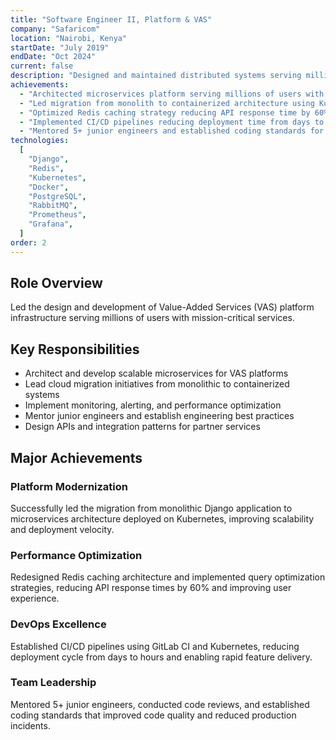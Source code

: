 ```yaml
---
title: "Software Engineer II, Platform & VAS"
company: "Safaricom"
location: "Nairobi, Kenya"
startDate: "July 2019"
endDate: "Oct 2024"
current: false
description: "Designed and maintained distributed systems serving millions of users across Value-Added Services (VAS) platforms. Led migration to cloud-native architecture and implemented high-availability solutions."
achievements:
  - "Architected microservices platform serving millions of users with 99.9% uptime"
  - "Led migration from monolith to containerized architecture using Kubernetes"
  - "Optimized Redis caching strategy reducing API response time by 60%"
  - "Implemented CI/CD pipelines reducing deployment time from days to hours"
  - "Mentored 5+ junior engineers and established coding standards for the team"
technologies:
  [
    "Django",
    "Redis",
    "Kubernetes",
    "Docker",
    "PostgreSQL",
    "RabbitMQ",
    "Prometheus",
    "Grafana",
  ]
order: 2
---
```


## Role Overview

Led the design and development of Value-Added Services (VAS) platform infrastructure serving millions of users with mission-critical services.

## Key Responsibilities

- Architect and develop scalable microservices for VAS platforms
- Lead cloud migration initiatives from monolithic to containerized systems
- Implement monitoring, alerting, and performance optimization
- Mentor junior engineers and establish engineering best practices
- Design APIs and integration patterns for partner services

## Major Achievements

### Platform Modernization

Successfully led the migration from monolithic Django application to microservices architecture deployed on Kubernetes, improving scalability and deployment velocity.

### Performance Optimization

Redesigned Redis caching architecture and implemented query optimization strategies, reducing API response times by 60% and improving user experience.

### DevOps Excellence

Established CI/CD pipelines using GitLab CI and Kubernetes, reducing deployment cycle from days to hours and enabling rapid feature delivery.

### Team Leadership

Mentored 5+ junior engineers, conducted code reviews, and established coding standards that improved code quality and reduced production incidents.
